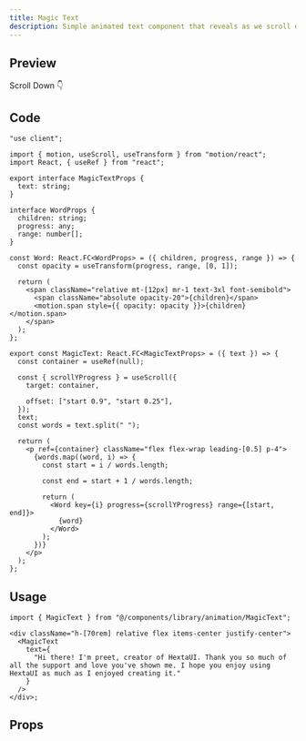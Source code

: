 ```yaml
---
title: Magic Text
description: Simple animated text component that reveals as we scroll down the page.
---
```



## Preview

<PreviewContainer className="h-[70rem] relative">
  <div className="flex items-center justify-center gap-1 absolute w-full top-10 mx-auto font-medium">
    Scroll Down 👇
  </div>
  <MagicText
    text={
      "Hi there! I'm preet, creator of HextaUI. Thank you so much of all the support and love you've shown me. I hope you enjoy using HextaUI as much as I enjoyed creating it."
    }
  />
</PreviewContainer>

## Code

```tsx title="MagicText.tsx"
"use client";

import { motion, useScroll, useTransform } from "motion/react";
import React, { useRef } from "react";

export interface MagicTextProps {
  text: string;
}

interface WordProps {
  children: string;
  progress: any;
  range: number[];
}

const Word: React.FC<WordProps> = ({ children, progress, range }) => {
  const opacity = useTransform(progress, range, [0, 1]);

  return (
    <span className="relative mt-[12px] mr-1 text-3xl font-semibold">
      <span className="absolute opacity-20">{children}</span>
      <motion.span style={{ opacity: opacity }}>{children}</motion.span>
    </span>
  );
};

export const MagicText: React.FC<MagicTextProps> = ({ text }) => {
  const container = useRef(null);

  const { scrollYProgress } = useScroll({
    target: container,

    offset: ["start 0.9", "start 0.25"],
  });
  text;
  const words = text.split(" ");

  return (
    <p ref={container} className="flex flex-wrap leading-[0.5] p-4">
      {words.map((word, i) => {
        const start = i / words.length;

        const end = start + 1 / words.length;

        return (
          <Word key={i} progress={scrollYProgress} range={[start, end]}>
            {word}
          </Word>
        );
      })}
    </p>
  );
};
```

## Usage

```tsx title="index.tsx"
import { MagicText } from "@/components/library/animation/MagicText";

<div className="h-[70rem] relative flex items-center justify-center">
  <MagicText
    text={
      "Hi there! I'm preet, creator of HextaUI. Thank you so much of all the support and love you've shown me. I hope you enjoy using HextaUI as much as I enjoyed creating it."
    }
  />
</div>;
```

## Props

<AutoTypeTable
  path="./components/library/animation/MagicText.tsx"
  name="MagicTextProps"
/>
